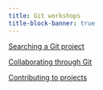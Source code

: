 ```yaml
---
title: Git workshops
title-block-banner: true
---
```


:::{layout="[5, 5, 5, -5]"}

:::{.card .mb-3}

:::{.card-body2}

[Searching a Git project](practice_repo/ws_search.qmd){.card-title-ws .stretched-link}

:::

:::

:::{.card .mb-3}

:::{.card-body2}

[Collaborating through Git](ws_collab.qmd){.card-title-ws .stretched-link}

:::

:::

:::{.card .mb-3}

:::{.card-body2}

[Contributing to projects](ws_contrib.qmd){.card-title-ws .stretched-link}

:::

:::

:::
     
